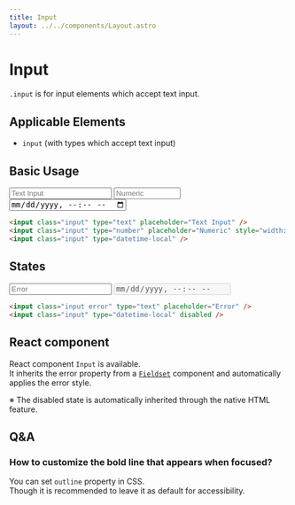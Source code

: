```yaml
---
title: Input
layout: ../../components/Layout.astro
---
```



# Input

`.input` is for input elements which accept text input.

## Applicable Elements

- `input` (with types which accept text input)

## Basic Usage

<SamplePane>
  <input class="input" type="text" placeholder="Text Input" />
  <input class="input" type="number" placeholder="Numeric" style="width: 120px;" />
  <input class="input" type="datetime-local" />
</SamplePane>

```html
<input class="input" type="text" placeholder="Text Input" />
<input class="input" type="number" placeholder="Numeric" style="width: 120px;" />
<input class="input" type="datetime-local" />
```

## States

<SamplePane>
  <input class="input error" type="text" placeholder="Error" />
  <input class="input" type="datetime-local" disabled />
</SamplePane>

```html
<input class="input error" type="text" placeholder="Error" />
<input class="input" type="datetime-local" disabled />
```


## React component

React component `Input` is available.  
It inherits the error property from a [`Fieldset`](/components/fieldset) component and automatically applies the error style.  
  
※ The disabled state is automatically inherited through the native HTML feature.

## Q&A

### How to customize the bold line that appears when focused?

You can set `outline` property in CSS.  
Though it is recommended to leave it as default for accessibility.